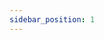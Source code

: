 ```yaml
---
sidebar_position: 1
---
```




<SkillList>
  <div title="WEB开发技能树" items={[
    { name: "HTML", progress: 80, description: "实际操作过PLC，会基础编程" },
    { name: "CSS", progress: 80, description: "实际操作过PLC，会基础编程" },
    { name: "JavaScript", progress: 80, description: "实际操作过PLC，会基础编程" },
    { name: "TypeScript", progress: 60, description: "实际仿真过PLC" },
    { name: "Prisma", progress: 0, description: "实际仿真过PLC" },
    { name: "React", progress: 5, description: "实际仿真过PLC" },
    { name: "Vue.js", progress: 5, description: "实际仿真过PLC" },
    { name: "Spring Boot", progress: 5, description: "实际仿真过PLC" },
    { name: "Node.js", progress: 5, description: "实际仿真过PLC" },
    { name: "Next.js", progress: 5, description: "实际仿真过PLC" },
    { name: "Docusaurus", progress: 50, description: "实际操作过PLC，会基础编程" },
    { name: "MDX", progress: 60, description: "实际仿真过PLC" },
  ]} />
</SkillList>

